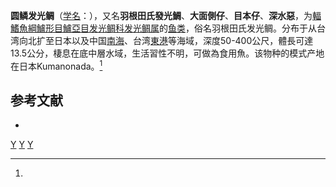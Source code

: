 {{Speciesbox
| genus = Acropoma
| species = hanedai
| status = NE
| status_system = IUCN3.1
| authority = (Matsubara, 1953)<ref name='id7185'>{{cite web| url =http://www.bioinfo.cn/db05/BjdwSpecies.php?action=view&id=7185| title =圆鳞发光鲷| work =《中国动物物种编目数据库》| publisher =中国科学院微生物研究所| author =中国科学院动物研究所| accessdate =2009-04-16| deadurl =yes| archiveurl =https://web.archive.org/web/20160305053834/http://www.bioinfo.cn/db05/BjdwSpecies.php?action=view&id=7185| archivedate =2016-03-05}}</ref>
}}

'''圆鳞发光鲷'''（[[学名|学名]]：{{lang|la|''Acropoma hanedai''}}），又名'''羽根田氏發光鯛'''、'''大面側仔'''、'''目本仔'''、'''深水惡'''，为[[輻鰭魚綱|輻鰭魚綱]][[鱸形目|鱸形目]][[鱸亞目|鱸亞目]][[发光鲷科|发光鲷科]][[发光鲷属|发光鲷属]]的[[鱼类|鱼类]]，俗名羽根田氏发光鲷。分布于从台湾向北扩至日本以及中国[[南海|南海]]、台湾[[東港鎮_(臺灣)|東港]]等海域，深度50-400公尺，體長可達13.5公分，棲息在底中層水域，生活習性不明，可做為食用魚。该物种的模式产地在日本Kumanonada。<ref name='id7185'/>

== 参考文献 ==
{{reflist}}
* {{TaiBNET| zh=羽根田氏發光鯛 | id=381297 | binomial=Acropoma hanedai | authority=Matsubara, 1953 | var= | accessdate=2013-01-24}}

{{Taxonbar|from=Q2733770}}

[[Category:食用魚|Y]]
[[Category:发光鲷属|Y]]
[[Category:1953年描述的鱼类|Y]]